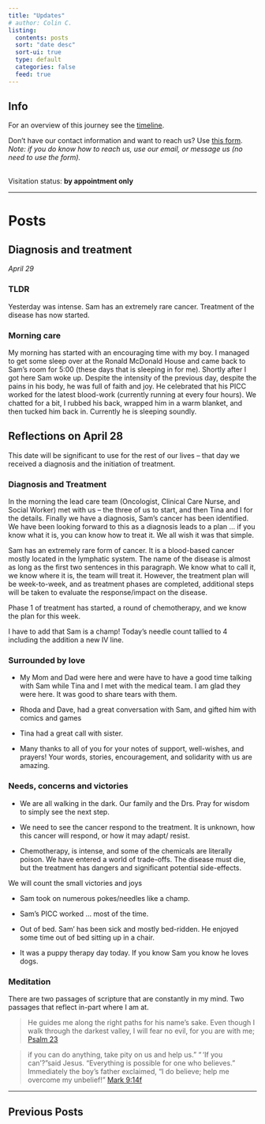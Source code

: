 ```yaml
---
title: "Updates"
# author: Colin C.
listing:
  contents: posts
  sort: "date desc"
  sort-ui: true
  type: default
  categories: false
  feed: true
---
```


## Info

For an overview of this journey see the [timeline](./timeline.html).

Don't have our contact information and want to reach us? Use [this form](/contact.html). <br />*Note: if you do know how to reach us, use our email, or message us (no need to use the form).*

<br/> Visitation status: **by appointment only**

------------------------------------------------------------------------

# Posts

## Diagnosis and treatment

*April 29*

### TLDR

Yesterday was intense. Sam has an extremely rare cancer. Treatment of the disease has now started.

### Morning care

My morning has started with an encouraging time with my boy. I managed to get some sleep over at the Ronald McDonald House and came back to Sam's room for 5:00 (these days that is sleeping in for me). Shortly after I got here Sam woke up. Despite the intensity of the previous day, despite the pains in his body, he was full of faith and joy. He celebrated that his PICC worked for the latest blood-work (currently running at every four hours). We chatted for a bit, I rubbed his back, wrapped him in a warm blanket, and then tucked him back in. Currently he is sleeping soundly.

## Reflections on April 28

This date will be significant to use for the rest of our lives -- that day we received a diagnosis and the initiation of treatment.

### Diagnosis and Treatment

In the morning the lead care team (Oncologist, Clinical Care Nurse, and Social Worker) met with us -- the three of us to start, and then Tina and I for the details. Finally we have a diagnosis, Sam's cancer has been identified. We have been looking forward to this as a diagnosis leads to a plan ... if you know what it is, you can know how to treat it. We all wish it was that simple.

Sam has an extremely rare form of cancer. It is a blood-based cancer mostly located in the lymphatic system. The name of the disease is almost as long as the first two sentences in this paragraph. We know what to call it, we know where it is, the team will treat it. However, the treatment plan will be week-to-week, and as treatment phases are completed, additional steps will be taken to evaluate the response/impact on the disease.

Phase 1 of treatment has started, a round of chemotherapy, and we know the plan for this week.

I have to add that Sam is a champ! Today's needle count tallied to 4 including the addition a new IV line.

### Surrounded by love

-   My Mom and Dad were here and were have to have a good time talking with Sam while Tina and I met with the medical team. I am glad they were here. It was good to share tears with them.

-   Rhoda and Dave, had a great conversation with Sam, and gifted him with comics and games

-   Tina had a great call with sister.

-   Many thanks to all of you for your notes of support, well-wishes, and prayers! Your words, stories, encouragement, and solidarity with us are amazing.

### Needs, concerns and victories

-   We are all walking in the dark. Our family and the Drs. Pray for wisdom to simply see the next step.

-   We need to see the cancer respond to the treatment. It is unknown, how this cancer will respond, or how it may adapt/ resist.

-   Chemotherapy, is intense, and some of the chemicals are literally poison. We have entered a world of trade-offs. The disease must die, but the treatment has dangers and significant potential side-effects.

We will count the small victories and joys

-   Sam took on numerous pokes/needles like a champ.

-   Sam's PICC worked ... most of the time.

-   Out of bed. Sam' has been sick and mostly bed-ridden. He enjoyed some time out of bed sitting up in a chair.

-   It was a puppy therapy day today. If you know Sam you know he loves dogs.

### Meditation

There are two passages of scripture that are constantly in my mind. Two passages that reflect in-part where I am at.

> He guides me along the right paths for his name's sake. Even though I walk through the darkest valley, I will fear no evil, for you are with me; [Psalm 23](https://www.bible.com/bible/111/PSA.23.NIV)

> if you can do anything, take pity on us and help us." " 'If you can'?"said Jesus. "Everything is possible for one who believes." Immediately the boy's father exclaimed, "I do believe; help me overcome my unbelief!" [Mark 9:14f](https://www.bible.com/bible/111/MRK.9.NIV)

------------------------------------------------------------------------

## Previous Posts
